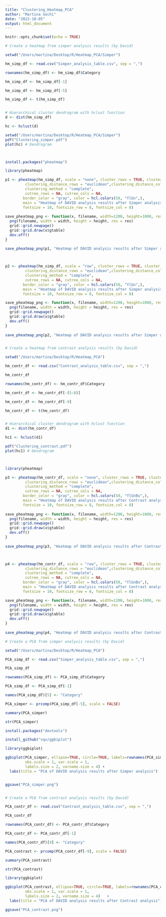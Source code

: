 ```yaml
---
title: "Clustering_Heatmap_PCA"
author: "Martina Sechi"
date: "2022-10-05"
output: html_document
---
```


```r
knitr::opts_chunk$set(echo = TRUE)
```


```r

# Create a heatmap from simper analysis results (by David)

setwd("/Users/martina/Desktop/R/Heatmap_PCA/Simper")

hm_simp_df <- read.csv("Simper_analysis_table.csv", sep = ",")

rownames(hm_simp_df) <- hm_simp_df$Category

hm_simp_df <- hm_simp_df[-1]

hm_simp_df <- hm_simp_df[-5]

hm_simp_df <- t(hm_simp_df)


# Hierarchical cluster dendrogram with hclust function
d <- dist(hm_simp_df)

hc <- hclust(d)

setwd("/Users/martina/Desktop/R/Heatmap_PCA/Simper")
pdf("Clustering_simper.pdf")
plot(hc) # Dendrogram



install.packages("pheatmap")

library(pheatmap)

p1 <- pheatmap(hm_simp_df, scale = "none", cluster_rows = TRUE, cluster_cols = TRUE,
         clustering_distance_rows = "euclidean",clustering_distance_cols = "euclidean", 
         clustering_method = "complete",
         cutree_rows = NA, cutree_cols = NA, 
        border_color = "gray", color = hcl.colors(50, "YlGn",),
        main = "Heatmap of DAVID analysis results after Simper analysis",
        fontsize = 10, fontsize_row = 8, fontsize_col = 8)
         
save_pheatmap_png <- function(x, filename, width=1200, height=1000, res = 150) {
  png(filename, width = width, height = height, res = res)
  grid::grid.newpage()
  grid::grid.draw(x$gtable)
  dev.off()
}
 
save_pheatmap_png(p1, "Heatmap of DAVID analysis results after Simper analysis.png")



p2 <- pheatmap(hm_simp_df, scale = "row", cluster_rows = TRUE, cluster_cols = TRUE,
         clustering_distance_rows = "euclidean",clustering_distance_cols = "euclidean", 
         clustering_method = "complete",
         cutree_rows = NA, cutree_cols = NA, 
        border_color = "gray", color = hcl.colors(50, "YlGn",),
        main = "Heatmap of DAVID analysis results after Simper analysis",
        fontsize = 10, fontsize_row = 8, fontsize_col = 8)

save_pheatmap_png <- function(x, filename, width=1200, height=1000, res = 150) {
  png(filename, width = width, height = height, res = res)
  grid::grid.newpage()
  grid::grid.draw(x$gtable)
  dev.off()
}
 
save_pheatmap_png(p2, "Heatmap of DAVID analysis results after Simper analysis (scale).png")


# Create a heatmap from contrast analysis results (by David)

setwd("/Users/martina/Desktop/R/Heatmap_PCA")

hm_contr_df <- read.csv("Contrast_analysis_table.csv", sep = ",")

hm_contr_df

rownames(hm_contr_df) <- hm_contr_df$Category

hm_contr_df <- hm_contr_df[-(5:8)]

hm_contr_df <- hm_contr_df[-9]

hm_contr_df <- t(hm_contr_df)


# Hierarchical cluster dendrogram with hclust function
d1 <- dist(hm_contr_df)

hc1 <- hclust(d1)

pdf("Clustering_contrast.pdf")
plot(hc1) # Dendrogram



library(pheatmap)

p3 <- pheatmap(hm_contr_df, scale = "none", cluster_rows = TRUE, cluster_cols = TRUE,
         clustering_distance_rows = "euclidean",clustering_distance_cols = "euclidean", 
         clustering_method = "complete",
         cutree_rows = NA, cutree_cols = NA, 
        border_color = "gray", color = hcl.colors(50, "YlGnBu",),
        main = "Heatmap of DAVID analysis results after Contrast analysis",
        fontsize = 10, fontsize_row = 8, fontsize_col = 8)
         
save_pheatmap_png <- function(x, filename, width=1200, height=1000, res = 150) {
  png(filename, width = width, height = height, res = res)
  grid::grid.newpage()
  grid::grid.draw(x$gtable)
  dev.off()
}
 
save_pheatmap_png(p3, "Heatmap of DAVID analysis results after Contrast analysis.png")



p4 <- pheatmap(hm_contr_df, scale = "row", cluster_rows = TRUE, cluster_cols = TRUE,
         clustering_distance_rows = "euclidean",clustering_distance_cols = "euclidean", 
         clustering_method = "complete",
         cutree_rows = NA, cutree_cols = NA, 
        border_color = "gray", color = hcl.colors(50, "YlGnBu",),
        main = "Heatmap of DAVID analysis results after Contrast analysis",
        fontsize = 10, fontsize_row = 8, fontsize_col = 8)

save_pheatmap_png <- function(x, filename, width=1200, height=1000, res = 150) {
  png(filename, width = width, height = height, res = res)
  grid::grid.newpage()
  grid::grid.draw(x$gtable)
  dev.off()
}
 
save_pheatmap_png(p4, "Heatmap of DAVID analysis results after Contrast analysis (scale).png")

```

```r
# Create a PCA from simper analysis results (by David)

setwd("/Users/martina/Desktop/R/Heatmap_PCA")

PCA_simp_df <- read.csv("Simper_analysis_table.csv", sep = ",")

PCA_simp_df

rownames(PCA_simp_df) <- PCA_simp_df$Category

PCA_simp_df <- PCA_simp_df[-1]

names(PCA_simp_df)[5] <- "Category"

PCA_simper <- prcomp(PCA_simp_df[-5], scale = FALSE)

summary(PCA_simper)

str(PCA_simper)

install.packages("devtools")

install_github("vqv/ggbiplot")

library(ggbiplot)

ggbiplot(PCA_simper, ellipse=TRUE, circle=TRUE, labels=rownames(PCA_simp_df),
         obs.scale = 1, var.scale = 1,
         labels.size = 2, varname.size = 4) +
  labs(title = "PCA of DAVID analysis results after Simper analysis")


ggsave("PCA_simper.png")


# Create a PCA from contrast analysis results (by David)

PCA_contr_df <- read.csv("Contrast_analysis_table.csv", sep = ",")

PCA_contr_df

rownames(PCA_contr_df) <- PCA_contr_df$Category

PCA_contr_df <- PCA_contr_df[-1]

names(PCA_contr_df)[9] <- "Category"

PCA_contrast <- prcomp(PCA_contr_df[-9], scale = FALSE)

summary(PCA_contrast)

str(PCA_contrast)

library(ggbiplot)

ggbiplot(PCA_contrast, ellipse=TRUE, circle=TRUE, labels=rownames(PCA_contr_df),
         obs.scale = 1, var.scale = 1,
         labels.size = 2, varname.size = 4)   +
  labs(title = "PCA of DAVID analysis results after Contrast analysis")

ggsave("PCA_contrast.png")
```

